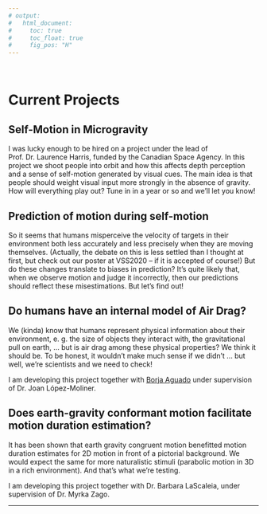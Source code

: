 ---
# output:
#   html_document:
#     toc: true
#     toc_float: true
#     fig_pos: "H"
---

<br>

# Current Projects


## Self-Motion in Microgravity

I was lucky enough to be hired on a project under the lead of Prof. Dr. Laurence Harris, funded by the Canadian Space Agency. In this project we shoot people into orbit and how this affects depth perception and a sense of self-motion generated by visual cues. The main idea is that people should weight visual input more strongly in the absence of gravity. How will everything play out? Tune in in a year or so and we'll let you know!

## Prediction of motion during self-motion

So it seems that humans misperceive the velocity of targets in their environment both less accurately and less precisely when they are moving themselves. (Actually, the debate on this is less settled than I thought at first, but check out our poster at VSS2020 – if it is accepted of course!) But do these changes translate to biases in prediction? It's quite likely that, when we observe motion and judge it incorrectly, then our predictions should reflect these misestimations. But let's find out!


## Do humans have an internal model of Air Drag?

We (kinda) know that humans represent physical information about their environment, e. g. the size of objects they interact with, the gravitational pull on earth, … but is air drag among these physical properties? We think it should be. To be honest, it wouldn’t make much sense if we didn’t … but well, we’re scientists and we need to check!

I am developing this project together with [Borja Aguado](https://osf.io/tj628/) under supervision of Dr. Joan López-Moliner.


## Does earth-gravity conformant motion facilitate motion duration estimation?

It has been shown that earth gravity congruent motion benefitted motion duration estimates for 2D motion in front of a pictorial background. We would expect the same for more naturalistic stimuli (parabolic motion in 3D in a rich environment). And that’s what we’re testing.

I am developing this project together with Dr. Barbara LaScaleia, under supervision of Dr. Myrka Zago.

---
